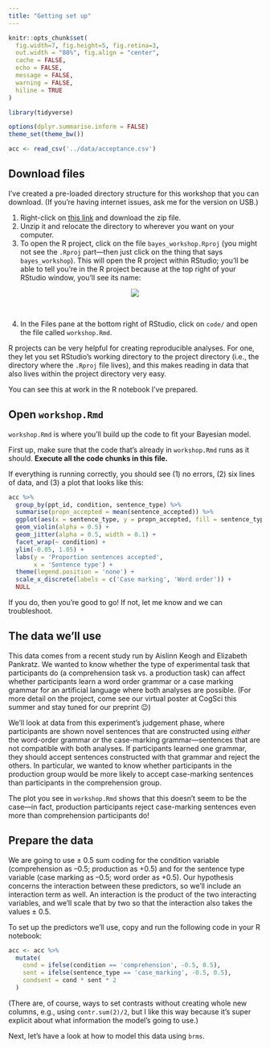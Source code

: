 ```yaml
---
title: "Getting set up"
---
```


```r
knitr::opts_chunk$set(
  fig.width=7, fig.height=5, fig.retina=3,
  out.width = "80%", fig.align = "center",
  cache = FALSE,
  echo = FALSE,
  message = FALSE, 
  warning = FALSE,
  hiline = TRUE
)

library(tidyverse)

options(dplyr.summarise.inform = FALSE)
theme_set(theme_bw())

acc <- read_csv('../data/acceptance.csv')
```


## Download files

I've created a pre-loaded directory structure for this workshop that you can download.
(If you're having internet issues, ask me for the version on USB.)

1. Right-click on [this link](data/bayes_workshop.zip) and download the zip file.
2. Unzip it and relocate the directory to wherever you want on your computer.
3. To open the R project, click on the file `bayes_workshop.Rproj` (you might not see the `.Rproj` part—then just click on the thing that says `bayes_workshop`). This will open the R project within RStudio; you'll be able to tell you're in the R project because at the top right of your RStudio window, you'll see its name:

<center>
![](../imgs/rproj.png)
</center>
<br>

4. In the Files pane at the bottom right of RStudio, click on `code/` and open the file called `workshop.Rmd`.

R projects can be very helpful for creating reproducible analyses.
For one, they let you set RStudio's working directory to the project directory (i.e., the directory where the `.Rproj` file lives), and this makes reading in data that also lives within the project directory very easy.

You can see this at work in the R notebook I've prepared.


## Open `workshop.Rmd`

`workshop.Rmd` is where you'll build up the code to fit your Bayesian model.

First up, make sure that the code that's already in `workshop.Rmd` runs as it should.
**Execute all the code chunks in this file.**

If everything is running correctly, you should see (1) no errors, (2) six lines of data, and (3) a plot that looks like this:

```r
acc %>% 
  group_by(ppt_id, condition, sentence_type) %>% 
  summarise(propn_accepted = mean(sentence_accepted)) %>% 
  ggplot(aes(x = sentence_type, y = propn_accepted, fill = sentence_type, colour = sentence_type)) +
  geom_violin(alpha = 0.5) +
  geom_jitter(alpha = 0.5, width = 0.1) +
  facet_wrap(~ condition) +
  ylim(-0.05, 1.05) +
  labs(y = 'Proportion sentences accepted',
       x = 'Sentence type') +
  theme(legend.position = 'none') +
  scale_x_discrete(labels = c('Case marking', 'Word order')) +
  NULL
```

If you do, then you're good to go!
If not, let me know and we can troubleshoot.


## The data we'll use

This data comes from a recent study run by Aislinn Keogh and Elizabeth Pankratz.
We wanted to know whether the type of experimental task that participants do (a comprehension task vs. a production task) can affect whether participants learn a word order grammar or a case marking grammar for an artificial language where both analyses are possible.
(For more detail on the project, come see our virtual poster at CogSci this summer and stay tuned for our preprint 😉)

We'll look at data from this experiment's judgement phase, where participants are shown novel sentences that are constructed using *either* the word-order grammar *or* the case-marking grammar—sentences that are not compatible with both analyses.
If participants learned one grammar, they should accept sentences constructed with that grammar and reject the others.
In particular, we wanted to know whether participants in the production group would be more likely to accept case-marking sentences than participants in the comprehension group.

The plot you see in `workshop.Rmd` shows that this doesn't seem to be the case—in fact, production participants reject case-marking sentences even more than comprehension participants do!


## Prepare the data

We are going to use $\pm$ 0.5 sum coding for the condition variable (comprehension as –0.5; production as +0.5) and for the sentence type variable (case marking as –0.5; word order as +0.5).
Our hypothesis concerns the interaction between these predictors, so we'll include an interaction term as well.
An interaction is the product of the two interacting variables, and we'll scale that by two so that the interaction also takes the values $\pm$ 0.5.

To set up the predictors we'll use, copy and run the following code in your R notebook:

```r
acc <- acc %>% 
  mutate(
    cond = ifelse(condition == 'comprehension', -0.5, 0.5),
    sent = ifelse(sentence_type == 'case_marking', -0.5, 0.5),
    condsent = cond * sent * 2
  )
```

(There are, of course, ways to set contrasts without creating whole new columns, e.g., using `contr.sum(2)/2`, but I like this way because it's super explicit about what information the model's going to use.)


Next, let's have a look at how to model this data using `brms`.
